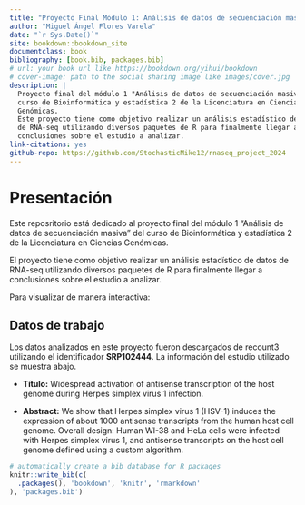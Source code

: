 ```yaml
--- 
title: "Proyecto Final Módulo 1: Análisis de datos de secuenciación masiva"
author: "Miguel Ángel Flores Varela"
date: "`r Sys.Date()`"
site: bookdown::bookdown_site
documentclass: book
bibliography: [book.bib, packages.bib]
# url: your book url like https://bookdown.org/yihui/bookdown
# cover-image: path to the social sharing image like images/cover.jpg
description: |
  Proyecto final del módulo 1 "Análisis de datos de secuenciación masiva" del
  curso de Bioinformática y estadística 2 de la Licenciatura en Ciencias 
  Genómicas. 
  Este proyecto tiene como objetivo realizar un análisis estadístico de datos 
  de RNA-seq utilizando diversos paquetes de R para finalmente llegar a 
  conclusiones sobre el estudio a analizar.
link-citations: yes
github-repo: https://github.com/StochasticMike12/rnaseq_project_2024
---
```


# Presentación

Este reposritorio está dedicado al proyecto final del módulo 1 "Análisis de datos de secuenciación masiva" del curso de Bioinformática y estadística 2 de la Licenciatura en Ciencias Genómicas. 

El proyecto tiene como objetivo realizar un análisis estadístico de datos de RNA-seq utilizando diversos paquetes de R para finalmente llegar a conclusiones sobre el estudio a analizar.

Para visualizar de manera interactiva:


## Datos de trabajo

Los datos analizados en este proyecto fueron descargados de recount3 utilizando el identificador **SRP102444**. La información del estudio utilizado se muestra abajo.

- **Título:** Widespread activation of antisense transcription of the host genome during Herpes simplex virus 1 infection.

- **Abstract:** We show that Herpes simplex virus 1 (HSV-1) induces the expression of about 1000 antisense transcripts from the human host cell genome. Overall design: Human WI-38 and HeLa cells were infected with Herpes simplex virus 1, and antisense transcripts on the host cell genome defined using a custom algorithm.



```r
# automatically create a bib database for R packages
knitr::write_bib(c(
  .packages(), 'bookdown', 'knitr', 'rmarkdown'
), 'packages.bib')
```
